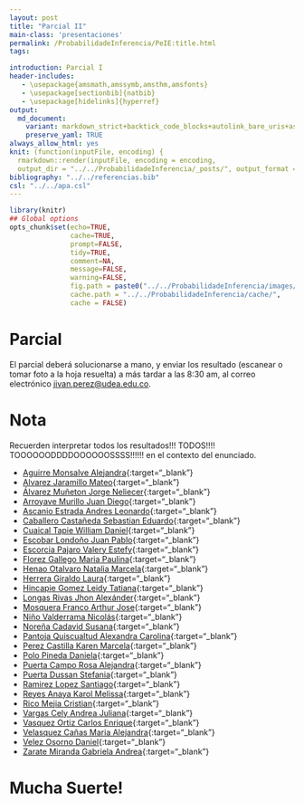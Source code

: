 ```yaml
---
layout: post
title: "Parcial II"
main-class: 'presentaciones'
permalink: /ProbabilidadeInferencia/PeIE:title.html
tags:

introduction: Parcial I
header-includes:
   - \usepackage{amsmath,amssymb,amsthm,amsfonts}
   - \usepackage[sectionbib]{natbib}
   - \usepackage[hidelinks]{hyperref}
output:
  md_document:
    variant: markdown_strict+backtick_code_blocks+autolink_bare_uris+ascii_identifiers+tex_math_single_backslash
    preserve_yaml: TRUE
always_allow_html: yes   
knit: (function(inputFile, encoding) {
  rmarkdown::render(inputFile, encoding = encoding,
  output_dir = "../../ProbabilidadeInferencia/_posts/", output_format = "all"  ) })
bibliography: "../../referencias.bib"
csl: "../../apa.csl"
---
```


```r
library(knitr)
## Global options
opts_chunk$set(echo=TRUE,
               cache=TRUE,
               prompt=FALSE,
               tidy=TRUE,
               comment=NA,
               message=FALSE,
               warning=FALSE,
               fig.path = paste0("../../ProbabilidadeInferencia/images/", "Parcial II"),
               cache.path = "../../ProbabilidadeInferencia/cache/",
               cache = FALSE)

```

# Parcial
El parcial deberá solucionarse a mano, y enviar los resultado (escanear o tomar foto a la hoja resuelta) a más tardar a las 8:30 am, al correo electrónico <a target="_blank" href="mailto:jivan.perez@udea.edu.co"> jivan.perez@udea.edu.co</a>. 

# Nota
Recuerden interpretar todos los resultados!!! TODOS!!!! TOOOOOODDDDOOOOOOSSSS!!!!!! en el contexto del enunciado.

* [Aguirre Monsalve Alejandra](https://github.com/jiperezga/jiperezga.github.io/raw/master/Dataset/Parcial/P1020495555.pdf){:target="_blank"}
* [Alvarez Jaramillo Mateo](https://github.com/jiperezga/jiperezga.github.io/raw/master/Dataset/Parcial/P1001420406.pdf){:target="_blank"}
* [Álvarez Muñeton Jorge Neliecer](https://github.com/jiperezga/jiperezga.github.io/raw/master/Dataset/Parcial/P1035233013.pdf){:target="_blank"}
* [Arroyave Murillo Juan Diego](https://github.com/jiperezga/jiperezga.github.io/raw/master/Dataset/Parcial/P1007368680.pdf){:target="_blank"}
* [Ascanio Estrada Andres Leonardo](https://github.com/jiperezga/jiperezga.github.io/raw/master/Dataset/Parcial/P1065894729.pdf){:target="_blank"}
* [Caballero Castañeda Sebastian Eduardo](https://github.com/jiperezga/jiperezga.github.io/raw/master/Dataset/Parcial/P1010010607.pdf){:target="_blank"}
* [Cuaical Tapie William Daniel](https://github.com/jiperezga/jiperezga.github.io/raw/master/Dataset/Parcial/P1007292685.pdf){:target="_blank"}
* [Escobar Londoño Juan Pablo](https://github.com/jiperezga/jiperezga.github.io/raw/master/Dataset/Parcial/P1000920301.pdf){:target="_blank"}
* [Escorcia Pajaro Valery Estefy](https://github.com/jiperezga/jiperezga.github.io/raw/master/Dataset/Parcial/P1002244380.pdf){:target="_blank"}
* [Florez Gallego Maria Paulina](https://github.com/jiperezga/jiperezga.github.io/raw/master/Dataset/Parcial/P1000549222.pdf){:target="_blank"}
* [Henao Otalvaro Natalia Marcela](https://github.com/jiperezga/jiperezga.github.io/raw/master/Dataset/Parcial/P43463025.pdf){:target="_blank"}
* [Herrera Giraldo Laura](https://github.com/jiperezga/jiperezga.github.io/raw/master/Dataset/Parcial/P1001017464.pdf){:target="_blank"}
* [Hincapie Gomez Leidy Tatiana](https://github.com/jiperezga/jiperezga.github.io/raw/master/Dataset/Parcial/P1010122767.pdf){:target="_blank"}
* [Longas Rivas Jhon Alexánder](https://github.com/jiperezga/jiperezga.github.io/raw/master/Dataset/Parcial/P1193326786.pdf){:target="_blank"}
* [Mosquera Franco Arthur Jose](https://github.com/jiperezga/jiperezga.github.io/raw/master/Dataset/Parcial/P1003073445.pdf){:target="_blank"}
* [Niño Valderrama Nicolás](https://github.com/jiperezga/jiperezga.github.io/raw/master/Dataset/Parcial/P1017241764.pdf){:target="_blank"}
* [Noreña Cadavid Susana](https://github.com/jiperezga/jiperezga.github.io/raw/master/Dataset/Parcial/P1000748392.pdf){:target="_blank"}
* [Pantoja Quiscualtud Alexandra Carolina](https://github.com/jiperezga/jiperezga.github.io/raw/master/Dataset/Parcial/P1087425594.pdf){:target="_blank"}
* [Perez Castilla Karen Marcela](https://github.com/jiperezga/jiperezga.github.io/raw/master/Dataset/Parcial/P1005605305.pdf){:target="_blank"}
* [Polo Pineda Daniela](https://github.com/jiperezga/jiperezga.github.io/raw/master/Dataset/Parcial/P1000085308.pdf){:target="_blank"}
* [Puerta Campo Rosa Alejandra](https://github.com/jiperezga/jiperezga.github.io/raw/master/Dataset/Parcial/P1002389631.pdf){:target="_blank"}
* [Puerta Dussan Stefania](https://github.com/jiperezga/jiperezga.github.io/raw/master/Dataset/Parcial/P1007286384.pdf){:target="_blank"}
* [Ramirez Lopez Santiago](https://github.com/jiperezga/jiperezga.github.io/raw/master/Dataset/Parcial/P1037669252.pdf){:target="_blank"}
* [Reyes Anaya Karol Melissa](https://github.com/jiperezga/jiperezga.github.io/raw/master/Dataset/Parcial/P1098757410.pdf){:target="_blank"}
* [Rico Mejia Cristian](https://github.com/jiperezga/jiperezga.github.io/raw/master/Dataset/Parcial/P1037654941.pdf){:target="_blank"}
* [Vargas Cely Andrea Juliana](https://github.com/jiperezga/jiperezga.github.io/raw/master/Dataset/Parcial/P1010149009.pdf){:target="_blank"}
* [Vasquez Ortiz Carlos Enrique](https://github.com/jiperezga/jiperezga.github.io/raw/master/Dataset/Parcial/P1003004985.pdf){:target="_blank"}
* [Velasquez Cañas Maria Alejandra](https://github.com/jiperezga/jiperezga.github.io/raw/master/Dataset/Parcial/P1000567192.pdf){:target="_blank"}
* [Velez Osorno Daniel](https://github.com/jiperezga/jiperezga.github.io/raw/master/Dataset/Parcial/P1037667652.pdf){:target="_blank"}
* [Zarate Miranda Gabriela Andrea](https://github.com/jiperezga/jiperezga.github.io/raw/master/Dataset/Parcial/P1017274210.pdf){:target="_blank"}


<h1> Mucha Suerte! </h1>




